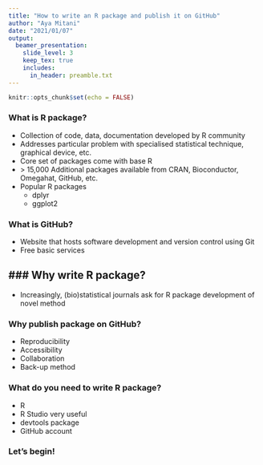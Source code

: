 ```yaml
---
title: "How to write an R package and publish it on GitHub"
author: "Aya Mitani"
date: "2021/01/07"
output: 
  beamer_presentation:
    slide_level: 3
    keep_tex: true
    includes:
      in_header: preamble.txt
---
```


```r
knitr::opts_chunk$set(echo = FALSE)
```

### What is R package?
- Collection of code, data, documentation developed by R community
- Addresses particular problem with specialised statistical technique, graphical device, etc. 
- Core set of packages come with base R
- $>$ 15,000 Additional packages available from CRAN, Bioconductor, Omegahat, GitHub, etc.
- Popular R packages 
  + dplyr
  + ggplot2

\begin{figure}
  \includegraphics[scale=0.2]{slides_files/figure-beamer/dplyrggplot2.png}
\end{figure}

### What is GitHub?
- Website that hosts software development and version control using Git
- Free basic services

### Why write R package?
- 
- Increasingly, (bio)statistical journals ask for R package development of novel method

### Why publish package on GitHub?
- Reproducibility
- Accessibility
- Collaboration
- Back-up method

### What do you need to write R package?
- R
- R Studio very useful
- devtools package
- GitHub account

### Let's begin!

